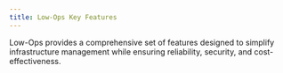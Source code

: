 ```yaml
---
title: Low-Ops Key Features
---
```



Low-Ops provides a comprehensive set of features designed to simplify infrastructure management while ensuring
reliability, security, and cost-effectiveness.

<div className="row">
  <div className="col col--6 margin-bottom--lg">
    <MyCard
      title="🚀 Easy to use"
      content="Low-Ops is designed to be easy to use. It is designed to be used by developers and operators with minimal knowledge of Kubernetes and cloud infrastructure. You will be able to do all your tasks through the Low-Ops Portal."
    />
  </div>

  <div className="col col--6 margin-bottom--lg">
    <MyCard
      title="🛠️ Self-service"
      content="Low-Ops is designed to be self-service. This means that developers and operators can do all their tasks without having to contact a platform team."
    />
  </div>
</div>

<div className="row">
  <div className="col col--6 margin-bottom--lg">
    <MyCard
      title="🏥 Self-healing"
      content="Low-Ops is designed to be self-healing. This means that if something goes wrong, the platform will automatically fix itself."
    />
  </div>

  <div className="col col--6 margin-bottom--lg">
    <MyCard
      title="⬆️ Highly available"
      content="Low-Ops is designed to be highly available. This means that if something goes wrong, the platform will automatically recover from the failure."
    />
  </div>
</div>

<div className="row">
  <div className="col col--6 margin-bottom--lg">
    <MyCard
      title="💰 Cost-effective"
      content="Low-Ops is designed to be cost-effective. This means that it is designed to be cheap to run and maintain."
    />
  </div>

  <div className="col col--6 margin-bottom--lg">
    <MyCard
      title="🔒 Secure"
      content="Low-Ops is designed to be secure. This means that it is designed to be secure by default. With fine-grained permission access, users can only access what they need to do their job."
    />
  </div>
</div>

<div className="row">
  <div className="col col--6 margin-bottom--lg">
    <MyCard
      title="🔄 Upgradable"
      content="Low-Ops is designed to be upgradable. This means that it is designed to be able to upgrade to new versions of Kubernetes and other components without downtime."
    />
  </div>

  <div className="col col--6 margin-bottom--lg">
    <MyCard
      title="📦 Upgradable"
      content="Low-Ops is designed to be upgradable. This means that it is designed to be able to upgrade to new versions of Kubernetes and other components without downtime."
    />
  </div>
</div>
